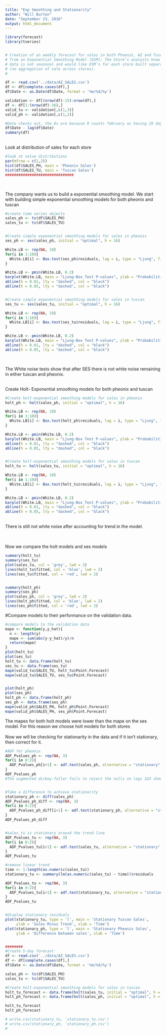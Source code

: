```yaml
---
title: "Exp Smoothing and Stationarity"
author: "Will Burton"
date: "September 23, 2016"
output: html_document
---
```


```r

library(forecast)
library(tseries)


# Creation of an weekly forecast for sales in both Phoenix, AZ and Tuscan, AZ 
# from an Exponential Smoothing Model (ESM); The Store’s analysts know that the
# data is not seasonal and would like ESM’s for each store built separately 
# (no aggregation of sale across stores).
# 

df <- read.csv('../data/AZ_SALES.csv')
df <- df[complete.cases(df),]
df$Date <- as.Date(df$Date, format = '%m/%d/%y')

validation <- df[(nrow(df)-15):nrow(df),]
df <- df[1:(nrow(df)-16),]
valid_tu <- validation[,c(1,3)]
valid_ph <- validation[,c(1,2)]

#Date checks out, the 8s are because R counts february as having 29 days.
df$Date - lag(df$Date)
summary(df)
```
<br>
Look at distribution of sales for each store
```r

#look at value distributions
par(mfrow = c(1,2))
hist(df$SALES_PH, main = 'Pheonix Sales')
hist(df$SALES_TU, main = 'Tuscan Sales')
###############################  
```

<br>

The company wants us to build a exponential smoothing model. We start with building simple exponential smoothing models for both pheonix and tuscan
```r

#create time series objects
sales_ph <- ts(df$SALES_PH)
sales_tu <- ts(df$SALES_TU)


#Create simple exponential smoothing models for sales in pheonix
ses_ph <- ses(sales_ph, initial = "optimal", h = 16)

White.LB <- rep(NA, 10)
for(i in 1:10){
  White.LB[i] <- Box.test(ses_ph$residuals, lag = i, type = "Ljung", fitdf = 1)$p.value
}

White.LB <- pmin(White.LB, 0.2)
barplot(White.LB, main = "Ljung-Box Test P-values", ylab = "Probabilities", xlab = "Lags", ylim = c(0, 0.2))
abline(h = 0.01, lty = "dashed", col = "black")
abline(h = 0.05, lty = "dashed", col = "black")


#Create simple exponential smoothing models for sales in tuscan
ses_tu <- ses(sales_tu, initial = "optimal", h = 16)

White.LB <- rep(NA, 10)
for(i in 1:10){
  White.LB[i] <- Box.test(ses_tu$residuals, lag = i, type = "Ljung", fitdf = 1)$p.value
}

White.LB <- pmin(White.LB, 0.2)
barplot(White.LB, main = "Ljung-Box Test P-values", ylab = "Probabilities", xlab = "Lags", ylim = c(0, 0.2))
abline(h = 0.01, lty = "dashed", col = "black")
abline(h = 0.05, lty = "dashed", col = "black")



```
<br>
The White noise tests show that after SES there is not white noise remaining in either tuscan and pheonix.
<br>
<br>

Create Holt- Exponential smoothing models for both pheonix and tuscan
```r

#Create holt-exponential smoothing models for sales in pheonix
holt_ph <- holt(sales_ph, initial = "optimal", h = 16)

White.LB <- rep(NA, 10)
for(i in 1:10){
  White.LB[i] <- Box.test(holt_ph$residuals, lag = i, type = "Ljung", fitdf = 1)$p.value
}

White.LB <- pmin(White.LB, 0.2)
barplot(White.LB, main = "Ljung-Box Test P-values", ylab = "Probabilities", xlab = "Lags", ylim = c(0, 0.2))
abline(h = 0.01, lty = "dashed", col = "black")
abline(h = 0.05, lty = "dashed", col = "black")


#Create holt-exponential smoothing models for sales in tuscan
holt_tu <- holt(sales_tu, initial = "optimal", h = 16)

White.LB <- rep(NA, 10)
for(i in 1:10){
  White.LB[i] <- Box.test(holt_tu$residuals, lag = i, type = "Ljung", fitdf = 1)$p.value
}

White.LB <- pmin(White.LB, 0.2)
barplot(White.LB, main = "Ljung-Box Test P-values", ylab = "Probabilities", xlab = "Lags", ylim = c(0, 0.2))
abline(h = 0.01, lty = "dashed", col = "black")
abline(h = 0.05, lty = "dashed", col = "black")

```
<br>
There is still not white noise after accounting for trend in the model.
<br>
<br>
<br>

Now we compare the holt models and ses models 

```r

summary(holt_tu)
summary(ses_tu)
plot(sales_tu, col = 'grey', lwd = 2)
lines(holt_tu$fitted, col = 'blue', lwd = 2)
lines(ses_tu$fitted, col = 'red', lwd = 2)


summary(holt_ph)
summary(ses_ph)
plot(sales_ph, col = 'grey', lwd = 2)
lines(holt_ph$fitted, col = 'blue', lwd = 2)
lines(ses_ph$fitted, col = 'red', lwd = 2)
```

#Compare models to their performance on the validation data.
```r

#compare models to the validation data
mape <- function(y,y_hat){
  n <- length(y)
  mape <- sum(abs(y-y_hat)/y)/n
  return(mape)
}
plot(holt_tu)
plot(ses_tu)
holt_tu <- data.frame(holt_tu)
ses_tu <- data.frame(ses_tu)
mape(valid_tu$SALES_TU, holt_tu$Point.Forecast)
mape(valid_tu$SALES_TU, ses_tu$Point.Forecast)


plot(holt_ph)
plot(ses_ph)
holt_ph <- data.frame(holt_ph)
ses_ph <- data.frame(ses_ph)
mape(valid_ph$SALES_PH, holt_ph$Point.Forecast)
mape(valid_ph$SALES_PH, ses_ph$Point.Forecast)
```

The mapes for both holt models were lower than the mape on the ses model. For this reason we choose holt models for both stores
<br>
<br>
Now we will be checking for stationarity in the data and if it isn't stationary, then correct for it.

```r

#ADF for pheonix
ADF_Pvalues_ph <- rep(NA, 3)
for(i in 0:2){
  ADF_Pvalues_ph[i+1] <- adf.test(sales_ph, alternative = "stationary", k = i)$p.value
}
ADF_Pvalues_ph  
#The augmented dickey-fuller fails to reject the nulls on lags 2&3 showing non-stationarity


#Take a difference to achieve stationarity
stationary_ph <- diff(sales_ph)
ADF_Pvalues_ph_diff <- rep(NA, 3)
for(i in 0:2){
  ADF_Pvalues_ph_diff[i+1] <- adf.test(stationary_ph, alternative = "stationary", k = i)$p.value
}
ADF_Pvalues_ph_diff 


#sales_tu is stationary around the trend line
ADF_Pvalues_tu <- rep(NA, 3)
for(i in 0:2){
  ADF_Pvalues_tu[i+1] <- adf.test(sales_tu, alternative = "stationary", k = i)$p.value
}
ADF_Pvalues_tu

#remove linear trend
time <- 1:length(as.numeric(sales_tu))
stationary_tu <- summary(lm(as.numeric(sales_tu) ~ time))$residuals

ADF_Pvalues_tu <- rep(NA, 3)
for(i in 0:2){
  ADF_Pvalues_tu[i+1] <- adf.test(stationary_tu, alternative = "stationary", k = i)$p.value
}
ADF_Pvalues_tu


#display stationary residuals
plot(stationary_tu, type = 'l', main = 'Stationary Tuscan Sales',
     ylab = 'Sales Minus Trend', xlab = 'Time')
plot(stationary_ph, type = 'l', main = 'Stationary Pheonix Sales', 
     ylab = 'Difference between sales', xlab = 'Time')


########
#Create 5-day forecast
df <- read.csv('../data/AZ_SALES.csv')
df <- df[complete.cases(df),]
df$Date <- as.Date(df$Date, format = '%m/%d/%y')

sales_ph <- ts(df$SALES_PH)
sales_tu <- ts(df$SALES_TU)

#Create holt-exponential smoothing models for sales in tuscan
holt_tu_forecast <- data.frame(holt(sales_tu, initial = "optimal", h = 5))$Point.Forecast
holt_ph_forecast <- data.frame(holt(sales_ph, initial = "optimal", h = 5))$Point.Forecast

holt_tu_forecast
holt_ph_forecast

# write.csv(stationary_tu, 'stationary_tu.csv')
# write.csv(stationary_ph, 'stationary_ph.csv')
# 
```
<!-- ################################################################# -->
<!-- ####    End of homework 2 -->


<!-- #Random Walk correlation dissapates over time -->
<!-- e <- rnorm(10000,0,1) -->
<!-- y1 <- 0  -->
<!-- y <- cumsum(e)  -->
<!-- plot(y, type = 'l') -->
<!-- plot(diff(y), type = 'l') -->
<!-- plot(e, type = 'l') -->

<!-- lag_y <- c(y[100001:length(y)],rep(NA, 100000)) -->
<!-- df <- data.frame(y,lag_y) -->
<!-- df <- df[complete.cases(df),] -->

<!-- plot(df[,1], df[,2]) -->
<!-- cor(df[,1], df[,2]) -->




<!-- #A random walk will not revert to its mean -->
<!-- e <- rnorm(100000,0,1) -->
<!-- y1 <- 0  -->
<!-- y <- cumsum(e)  -->
<!-- plot(y, type = 'l') -->

<!-- mean(y) -->
<!-- -6.377   #The value it should revert to is zero -->



